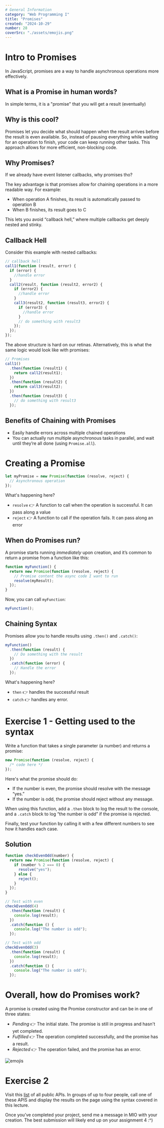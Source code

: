 ```yaml
---
# General Information
category: "Web Programming I"
title: "Promises"
created: "2024-10-29"
number: 28
coverSrc: "./assets/emojis.png"
---
```


# Intro to Promises

In JavaScript, promises are a way to handle asynchronous operations more effectively.

## What is a Promise in human words?

In simple terms, it is a "promise" that you will get a result (eventually)

## Why is this cool?

Promises let you decide what should happen when the result arrives before the result is even available. So, instead of pausing everything while waiting for an operation to finish, your code can keep running other tasks. This approach allows for more efficient, non-blocking code.

## Why Promises?

If we already have event listener callbacks, why promises tho?

The key advantage is that promises allow for chaining operations in a more readable way. For example:

- When operation A finishes, its result is automatically passed to operation B
- When B finishes, its result goes to C

This lets you avoid “callback hell,” where multiple callbacks get deeply nested and stinky.

## Callback Hell

Consider this example with nested callbacks:

```js
// callback hell
call1(function (result, error) {
  if (error) {
    //handle error
  }
  call2(result, function (result2, error2) {
    if (error2) {
      //handle error
    }
    call3(result2, function (result3, error2) {
      if (error3) {
        //handle error
      }
      // do something with result3
    });
  });
});
```

The above structure is hard on our retinas. Alternatively, this is what the same logic would look like with promises:

```js
// Promises
call1()
  .then(function (result1) {
    return call2(result1);
  })
  .then(function (result2) {
    return call3(result2);
  })
  .then(function (result3) {
    // do something with result3
  });
```

## Benefits of Chaining with Promises

- Easily handle errors across multiple chained operations
- You can actually run multiple asynchronous tasks in parallel, and wait until they’re all done (using `Promise.all`).

# Creating a Promise

```js
let myPromise = new Promise(function (resolve, reject) {
  // Asynchronous operation
});
```

What's happening here?

- `resolve` 👉 A function to call when the operation is successful. It can pass along a value
- `reject` 👉 A function to call if the operation fails. It can pass along an error

## When do Promises run?

A promise starts running _immediately_ upon creation, and it’s common to return a promise from a function like this:

```js
function myFunction() {
  return new Promise(function (resolve, reject) {
    // Promise content the async code I want to run
    resolve(myResult);
  });
}
```

Now, you can call `myFunction`:

```js
myFunction();
```

## Chaining Syntax

Promises allow you to handle results using `.then()` and `.catch()`:

```js
myFunction()
  .then(function (result) {
    // Do something with the result
  })
  .catch(function (error) {
    // Handle the error
  });
```

What's happening here?

- `then` 👉 handles the successful result
- `catch` 👉 handles any error.

# Exercise 1 - Getting used to the syntax

Write a function that takes a single parameter (a number) and returns a promise:

```js
new Promise(function (resolve, reject) {
  /* code here */
});
```

Here's what the promise should do:

- If the number is even, the promise should resolve with the message “yes.”
- If the number is odd, the promise should reject without any message.

When using this function, add a `.then` block to log the result to the console, and a `.catch` block to log “the number is odd” if the promise is rejected.

Finally, test your function by calling it with a few different numbers to see how it handles each case.

## Solution

```js
function checkEvenOdd(number) {
  return new Promise(function (resolve, reject) {
    if (number % 2 === 0) {
      resolve("yes");
    } else {
      reject();
    }
  });
}

// Test with even
checkEvenOdd(4)
  .then(function (result) {
    console.log(result);
  })
  .catch(function () {
    console.log("The number is odd");
  });

// Test with odd
checkEvenOdd(3)
  .then(function (result) {
    console.log(result);
  })
  .catch(function () {
    console.log("The number is odd");
  });
```

# Overall, how do Promises work?

A promise is created using the Promise constructor and can be in one of three states:

- _Pending_ 👉 The initial state. The promise is still in progress and hasn't yet completed.
- _Fulfilled_ 👉 The operation completed successfully, and the promise has a result.
- _Rejected_ 👉 The operation failed, and the promise has an error.

![emojis](./assets/emojis.png)

# Exercise 2

Visit this [list](https://github.com/public-apis/public-apis) of all public APIs. In groups of up to four people, call one of these APIS and display the results on the page using the syntax covered in this lecture.

Once you’ve completed your project, send me a message in MIO with your creation. The best submission will likely end up on your assignment 4 :^)
